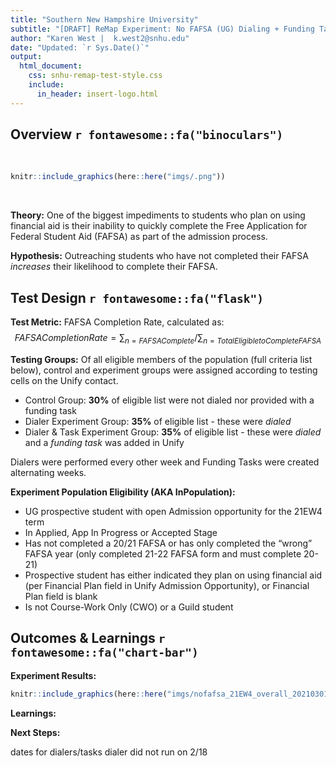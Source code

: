```yaml
---
title: "Southern New Hampshire University"
subtitle: "[DRAFT] ReMap Experiment: No FAFSA (UG) Dialing + Funding Task"
author: "Karen West |  k.west2@snhu.edu"
date: "Updated: `r Sys.Date()`"
output:
  html_document: 
    css: snhu-remap-test-style.css
    include:
      in_header: insert-logo.html
---
```


## Overview `r fontawesome::fa("binoculars")`
<br>

```r
knitr::include_graphics(here::here("imgs/.png"))
```

<br>


__Theory:__ One of the biggest impediments to students who plan on using financial aid is their inability to quickly complete the Free Application for Federal Student Aid (FAFSA) as part of the admission process.

__Hypothesis:__ Outreaching students who have not completed their FAFSA *increases* their likelihood to complete their FAFSA.

## Test Design `r fontawesome::fa("flask")`

__Test Metric:__ FAFSA Completion Rate, calculated as:
$$FAFSA Completion Rate  = \sum_{n=FAFSA Complete} / \sum_{n=Total Eligible to Complete FAFSA}$$

__Testing Groups:__ Of all eligible members of the population (full criteria list below), control and experiment groups were assigned according to testing cells on the Unify contact.

+ Control Group: **30%** of eligible list were not dialed nor provided with a funding task
+ Dialer Experiment Group: **35%** of eligible list - these were *dialed*
+ Dialer & Task Experiment Group: **35%** of eligible list - these were *dialed* and a *funding task* was added in Unify

Dialers were performed every other week and Funding Tasks were created alternating weeks.

**Experiment Population Eligibility (AKA InPopulation):**

+ UG prospective student with open Admission opportunity for the 21EW4 term 
+ In Applied, App In Progress or Accepted Stage 
+ Has not completed a 20/21 FAFSA or has only completed the "wrong" FAFSA year (only completed 21-22 FAFSA form and must complete 20-21)    
+ Prospective student has either indicated they plan on using financial aid (per Financial Plan field in Unify Admission Opportunity), or Financial Plan field is blank
+ Is not Course-Work Only (CWO) or a Guild student

## Outcomes & Learnings `r fontawesome::fa("chart-bar")`

__Experiment Results:__


```r
knitr::include_graphics(here::here("imgs/nofafsa_21EW4_overall_20210301.png", ""))
```


__Learnings:__

__Next Steps:__


dates for dialers/tasks
dialer did not run on 2/18
